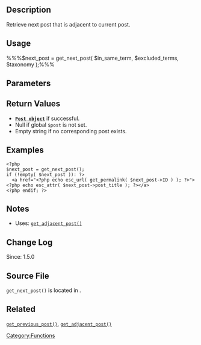 {{Languages|
{{en|Function Reference/get_next_post}}
{{it|Riferimento funzioni/get_next_post}}
{{ko|Function Reference/get_next_post}}
{{ja|関数リファレンス/get_next_post}}
}}
== Description ==
Retrieve next post that is adjacent to current post. 

== Usage ==
%%%$next_post = get_next_post( $in_same_term, $excluded_terms, $taxonomy );%%%

== Parameters ==
{{Parameter|$in_same_term|boolean|Whether post should have the same term.|optional|<tt>false</tt>}}
{{Parameter|$excluded_terms|string|Excluded term IDs.|optional|<tt>''</tt>}}
{{Parameter|$taxonomy|string|Taxonomy, if $in_same_term is true. Added in WordPress 3.8.|optional|<tt>'category'</tt>}}

== Return Values ==
* <tt><b>[[Class_Reference/WP_Post|Post object]]</b></tt> if successful.
* Null if global <tt>$post</tt> is not set.
* Empty string if no corresponding post exists.

== Examples ==
<pre>
<?php
$next_post = get_next_post();
if (!empty( $next_post )): ?>
  <a href="<?php echo esc_url( get_permalink( $next_post->ID ) ); ?>"><?php echo esc_attr( $next_post->post_title ); ?></a>
<?php endif; ?>
</pre>

== Notes ==
* Uses: [[Function_Reference/get_adjacent_post|<tt>get_adjacent_post()</tt>]]

== Change Log ==
Since: 1.5.0

== Source File ==
<!-- Need links to current source code files -->
<tt>get_next_post()</tt> is located in {{Trac|wp-includes/link-template.php}}.

== Related ==

[[Function_Reference/get_previous_post|<tt>get_previous_post()</tt>]], [[Function_Reference/get_adjacent_post|<tt>get_adjacent_post()</tt>]]
<!--
    To Do:
    Need to find related functions.
    Need to create groups of functions and create templates to add them to a page quickly.
    Some functions may be related to many groups of functions.
-->

{{Tag Footer}}

[[Category:Functions]]